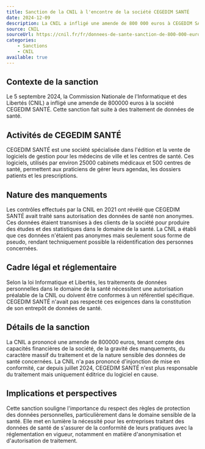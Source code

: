 ```yaml
---
title: Sanction de la CNIL à l'encontre de la société CEGEDIM SANTÉ
date: 2024-12-09
description: La CNIL a infligé une amende de 800 000 euros à CEGEDIM SANTÉ pour des traitements non autorisés de données de santé non anonymes. Cette sanction met en lumière l'importance de la conformité dans le domaine de la santé.
source: CNIL
sourceUrl: https://cnil.fr/fr/donnees-de-sante-sanction-de-800-000-euros-societe-cegedim-sante
categories:
    - Sanctions
    - CNIL
available: true
---
```


## Contexte de la sanction

Le 5 septembre 2024, la Commission Nationale de l'Informatique et des Libertés (CNIL) a infligé une amende de 800000 euros à la société CEGEDIM SANTÉ. Cette sanction fait suite à des traitement de données de santé.

## Activités de CEGEDIM SANTÉ

CEGEDIM SANTÉ est une société spécialisée dans l'édition et la vente de logiciels de gestion pour les médecins de ville et les centres de santé. Ces logiciels, utilisés par environ 25000 cabinets médicaux et 500 centres de santé, permettent aux praticiens de gérer leurs agendas, les dossiers patients et les prescriptions.

## Nature des manquements

Les contrôles effectués par la CNIL en 2021 ont révélé que CEGEDIM SANTÉ avait traité sans autorisation des données de santé non anonymes. Ces données étaient transmises à des clients de la société pour produire des études et des statistiques dans le domaine de la santé. La CNIL a établi que ces données n'étaient pas anonymes mais seulement sous forme de pseudo, rendant techniquement possible la réidentification des personnes concernées.

## Cadre légal et réglementaire

Selon la loi Informatique et Libertés, les traitements de données personnelles dans le domaine de la santé nécessitent une autorisation préalable de la CNIL ou doivent être conformes à un référentiel spécifique. CEGEDIM SANTÉ n'avait pas respecté ces exigences dans la constitution de son entrepôt de données de santé.

## Détails de la sanction

La CNIL a prononcé une amende de 800000 euros, tenant compte des capacités financières de la société, de la gravité des manquements, du caractère massif du traitement et de la nature sensible des données de santé concernées. La CNIL n'a pas prononcé d'injonction de mise en conformité, car depuis juillet 2024, CEGEDIM SANTÉ n'est plus responsable du traitement mais uniquement éditrice du logiciel en cause.

## Implications et perspectives

Cette sanction souligne l'importance du respect des règles de protection des données personnelles, particulièrement dans le domaine sensible de la santé. Elle met en lumière la nécessité pour les entreprises traitant des données de santé de s'assurer de la conformité de leurs pratiques avec la réglementation en vigueur, notamment en matière d'anonymisation et d'autorisation de traitement.
